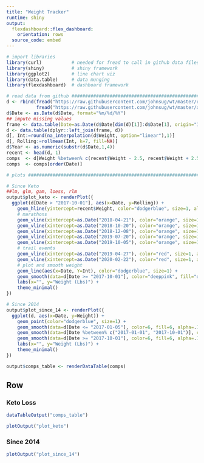 ```yaml
---
title: "Weight Tracker"
runtime: shiny
output:
  flexdashboard::flex_dashboard:
    orientation: rows
  source_code: embed
---
```

  
```r
# import libraries
library(curl)           # needed for fread to call in github data files
library(shiny)          # shiny framework
library(ggplot2)        # line chart viz
library(data.table)     # data munging
library(flexdashboard)  # dashboard framework

# read data from github ##########################################################################
d <- rbind(fread("https://raw.githubusercontent.com/johnsug/wt/master/recent_wt.csv"), 
           fread("https://raw.githubusercontent.com/johnsug/wt/master/archived_wt.csv"))
d$Date <- as.Date(d$Date, format="%m/%d/%Y")
## impute missing values
frame <- data.table(Date=as.Date(d$Date[dim(d)[1]]:d$Date[1], origin="1970-01-01"))
d <- data.table(dplyr::left_join(frame, d))
d[, Int:=round(na_interpolation(d$Weight, option="linear"),1)]
d[, Rolling:=rollmean(Int, k=7, fill=NA)]
d$Year <- as.numeric(substr(d$Date,1,4))
recent <- head(d, 1)
comps  <- d[Weight %between% c(recent$Weight - 2.5, recent$Weight + 2.5) & Date < recent$Date - 60]
comps  <- comps[order(Date)]

# plots ##########################################################################################

# Since Keto
##lm, glm, gam, loess, rlm
output$plot_keto <- renderPlot({
  ggplot(d[Date > "2017-10-01"], aes(x=Date, y=Rolling)) + 
    geom_hline(yintercept=recent$Weight, color="dodgerblue", size=1, alpha=.3) + 
    # marathons
    geom_vline(xintercept=as.Date("2018-04-21"), color="orange", size=1, alpha=.3) + 
    geom_vline(xintercept=as.Date("2018-10-20"), color="orange", size=1, alpha=.3) + 
    geom_vline(xintercept=as.Date("2018-12-08"), color="orange", size=1, alpha=.3) + 
    geom_vline(xintercept=as.Date("2019-07-20"), color="orange", size=1, alpha=.3) + 
    geom_vline(xintercept=as.Date("2019-10-05"), color="orange", size=1, alpha=.3) + 
    # trail events
    geom_vline(xintercept=as.Date("2019-04-27"), color="red", size=1, alpha=.3) + 
    geom_vline(xintercept=as.Date("2020-02-22"), color="red", size=1, alpha=.3) + 
    # plot and smooth weight
    geom_line(aes(x=Date, Y=Int), color="dodgerblue", size=1) + 
    geom_smooth(data=d[Date >= "2017-10-01"], color="deeppink", fill="deeppink", alpha=.15, size=.5, method="loess", span=0.15) + 
    labs(x="", y="Weight (Lbs)") + 
    theme_minimal()
})

# Since 2014
output$plot_since_14 <- renderPlot({
  ggplot(d, aes(x=Date, y=Weight)) + 
    geom_point(color="dodgerblue", size=1) + 
    geom_smooth(data=d[Date <= "2017-01-05"], color=6, fill=6, alpha=.15, size=.5, met02hod="loess", span=0.30) + 
    geom_smooth(data=d[Date %between% c("2017-01-01", "2017-10-01")], color=6, fill=6, alpha=.15, size=.5, method="loess", span=0.50) + 
    geom_smooth(data=d[Date >= "2017-10-01"], color=6, fill=6, alpha=.15, size=.5, method="loess", span=0.10) + 
    labs(x="", y="Weight (Lbs)") + 
    theme_minimal()
})

output$comps_table <- renderDataTable(comps)

```

Row {data-height=250}
---------------------------------------
  
### Keto Loss
```r
dataTableOutput("comps_table")

plotOutput("plot_keto")
```

### Since 2014
```r
plotOutput("plot_since_14")
```
